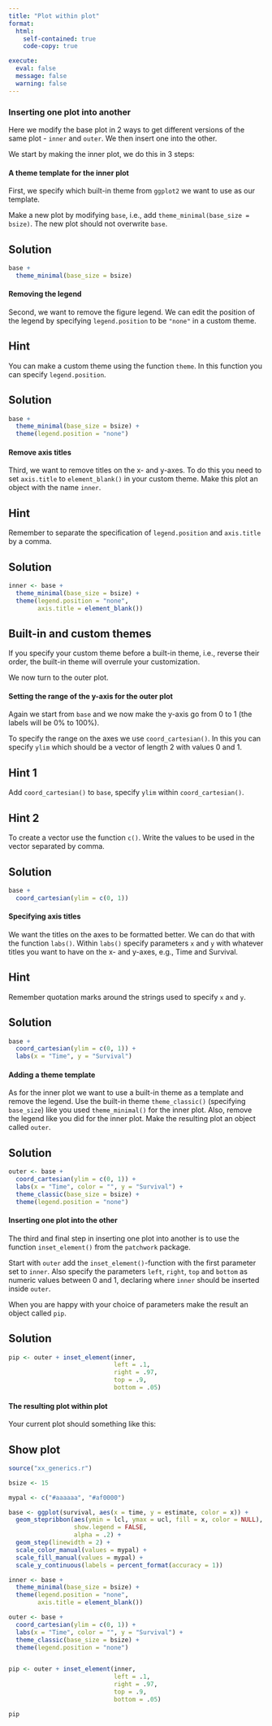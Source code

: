 ```yaml
---
title: "Plot within plot"
format:
  html:
    self-contained: true
    code-copy: true

execute:
  eval: false
  message: false
  warning: false
---
```


### Inserting one plot into another
Here we modify the base plot in 2 ways to get different versions of the same plot - `inner` and `outer`. We then insert one into the other.

We start by making the inner plot, we do this in 3 steps:

#### A theme template for the inner plot
First, we specify which built-in theme from `ggplot2` we want to use as our template.

Make a new plot by modifying `base`, i.e., add `theme_minimal(base_size = bsize)`. The new plot should not overwrite `base`.


::: {.callout-tip collapse="true" appearance="simple"}
## Solution
```r
base + 
  theme_minimal(base_size = bsize)
```
:::

#### Removing the legend
Second, we want to remove the figure legend. We can edit the position of the legend by specifying `legend.position` to be `"none"` in a custom theme.

::: {.callout-tip collapse="true" appearance="simple"}
## Hint

You can make a custom theme using the function `theme`. In this function you can specify `legend.position`.

:::

::: {.callout-tip collapse="true" appearance="simple"}
## Solution

```r
base +
  theme_minimal(base_size = bsize) +
  theme(legend.position = "none")
```
:::

#### Remove axis titles
Third, we want to remove titles on the x- and y-axes. To do this you need to set `axis.title` to `element_blank()` in your custom theme. Make this plot an object with the name `inner`.

::: {.callout-tip collapse="true" appearance="simple"}
## Hint

Remember to separate the specification of `legend.position` and `axis.title` by a comma.

:::

::: {.callout-tip collapse="true" appearance="simple"}
## Solution

```r
inner <- base +
  theme_minimal(base_size = bsize) +
  theme(legend.position = "none",
        axis.title = element_blank())
```
:::

::: {.callout-important appearance="default"}
## Built-in and custom themes

If you specify your custom theme before a built-in theme, i.e., reverse their order, the built-in theme will overrule your customization.
:::

We now turn to the outer plot.

#### Setting the range of the y-axis for the outer plot
Again we start from `base` and we now make the y-axis go from 0 to 1 (the labels will be 0% to 100%).

To specify the range on the axes we use `coord_cartesian()`. In this you can specify `ylim` which should be a vector of length 2 with values 0 and 1.


::: {.callout-tip collapse="true" appearance="simple"}
## Hint 1

Add `coord_cartesian()` to `base`, specify `ylim` within `coord_cartesian()`.

:::

::: {.callout-tip collapse="true" appearance="simple"}
## Hint 2

To create a vector use the function `c()`. Write the values to be used in the vector separated by comma.

:::

::: {.callout-tip collapse="true" appearance="simple"}
## Solution

```r
base +
  coord_cartesian(ylim = c(0, 1))
```
:::

#### Specifying axis titles
We want the titles on the axes to be formatted better. We can do that with the function `labs()`. Within `labs()` specify parameters `x` and `y` with whatever titles you want to have on the x- and y-axes, e.g., Time and Survival.

::: {.callout-tip collapse="true" appearance="simple"}
## Hint

Remember quotation marks around the strings used to specify `x` and `y`.
:::

::: {.callout-tip collapse="true" appearance="simple"}
## Solution

```r
base +
  coord_cartesian(ylim = c(0, 1)) +
  labs(x = "Time", y = "Survival")
```
:::

#### Adding a theme template
As for the inner plot we want to use a built-in theme as a template and remove the legend. Use the built-in theme `theme_classic()` (specifying `base_size`) like you used `theme_minimal()` for the inner plot. Also, remove the legend like you did for the inner plot. Make the resulting plot an object called `outer`.

::: {.callout-tip collapse="true" appearance="simple"}
## Solution

```r
outer <- base +
  coord_cartesian(ylim = c(0, 1)) +
  labs(x = "Time", color = "", y = "Survival") +
  theme_classic(base_size = bsize) +
  theme(legend.position = "none")
```
:::

#### Inserting one plot into the other
The third and final step in inserting one plot into another is to use the function `inset_element()` from the `patchwork` package.

Start with `outer` add the `inset_element()`-function with the first parameter set to `inner`. Also specify the parameters `left`, `right`, `top` and `bottom` as numeric values between 0 and 1, declaring where `inner` should be inserted inside `outer`.

When you are happy with your choice of parameters make the result an object called `pip`.

::: {.callout-tip collapse="true" appearance="simple"}
## Solution

```r
pip <- outer + inset_element(inner,
                             left = .1,
                             right = .97,
                             top = .9,
                             bottom = .05)
```
:::

#### The resulting plot within plot
Your current plot should something like this:

::: {.callout-note collapse="true" appearance="default" icon="false"}
## Show plot
```r
source("xx_generics.r")

bsize <- 15

mypal <- c("#aaaaaa", "#af0000")

base <- ggplot(survival, aes(x = time, y = estimate, color = x)) +
  geom_stepribbon(aes(ymin = lcl, ymax = ucl, fill = x, color = NULL),
                  show.legend = FALSE,
                  alpha = .2) +
  geom_step(linewidth = 2) +
  scale_color_manual(values = mypal) +
  scale_fill_manual(values = mypal) +
  scale_y_continuous(labels = percent_format(accuracy = 1))

inner <- base +
  theme_minimal(base_size = bsize) +
  theme(legend.position = "none",
        axis.title = element_blank())

outer <- base +
  coord_cartesian(ylim = c(0, 1)) +
  labs(x = "Time", color = "", y = "Survival") +
  theme_classic(base_size = bsize) +
  theme(legend.position = "none")


pip <- outer + inset_element(inner,
                             left = .1,
                             right = .97,
                             top = .9,
                             bottom = .05)

pip
```
:::